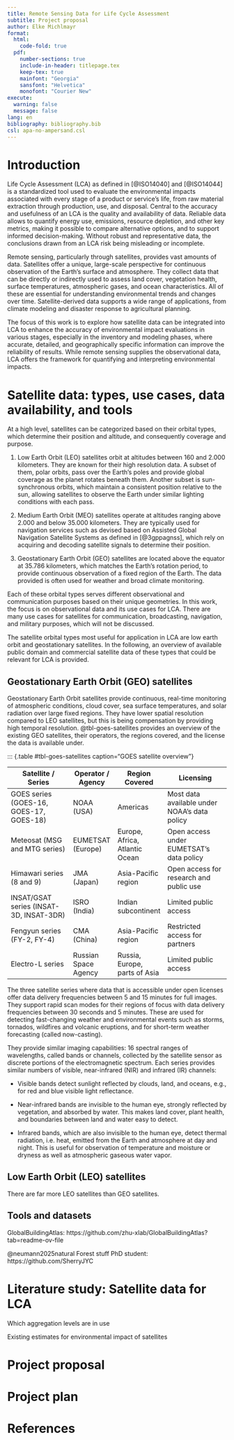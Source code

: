 ```yaml
---
title: Remote Sensing Data for Life Cycle Assessment
subtitle: Project proposal
author: Elke Michlmayr
format:
  html:
    code-fold: true
  pdf:
    number-sections: true
    include-in-header: titlepage.tex
    keep-tex: true
    mainfont: "Georgia"
    sansfont: "Helvetica"
    monofont: "Courier New"
execute:
  warning: false
  message: false
lang: en
bibliography: bibliography.bib
csl: apa-no-ampersand.csl
---
```


```{=latex}
\section*{Abstract}
The aim of this work is to create a project proposal to demonstrate ability as a student to get an overview of a research field, summarize the findings, identify a gap in the existing knowledge, define a research question, and a project plan to tackle it. 

The chosen topic is using remote sensing, in particular satellite data, for life cycle assessments (LCAs). In the first part of the paper, a literature study of the state of the art is performed. As the outcome of this study, a research gap is identified. Based on that, a proposed project to close the gap will be developed and described in detail. The final part of the paper includes a project plan.
```

# Introduction

Life Cycle Assessment (LCA) as defined in [@ISO14040] and [@ISO14044] is a standardized tool used to evaluate the environmental impacts associated with every stage of a product or service's life, from raw material extraction through production, use, and disposal. Central to the accuracy and usefulness of an LCA is the quality and availability of data. Reliable data allows to quantify energy use, emissions, resource depletion, and other key metrics, making it possible to compare alternative options, and to support informed decision-making. Without robust and representative data, the conclusions drawn from an LCA risk being misleading or incomplete.

Remote sensing, particularly through satellites, provides vast amounts of data. Satellites offer a unique, large-scale perspective for continuous observation of the Earth's surface and atmosphere. They collect data that can be directly or indirectly used to assess land cover, vegetation health, surface temperatures, atmospheric gases, and ocean characteristics. All of these are essential for understanding environmental trends and changes over time. Satellite-derived data supports a wide range of applications, from climate modeling and disaster response to agricultural planning.

The focus of this work is to explore how satellite data can be integrated into LCA to enhance the accuracy of environmental impact evaluations in various stages, especially in the inventory and modeling phases, where accurate, detailed, and geographically specific information can improve the reliability of results. While remote sensing supplies the observational data, LCA offers the framework for quantifying and interpreting environmental impacts.

# Satellite data: types, use cases, data availability, and tools

At a high level, satellites can be categorized based on their orbital types, which determine their position and altitude, and consequently coverage and purpose. 

1. Low Earth Orbit (LEO) satellites orbit at altitudes between 160 and 2.000 kilometers. They are known for their high resolution data. A subset of them, polar orbits, pass over the Earth's poles and provide global coverage as the planet rotates beneath them. Another subset is sun-synchronous orbits, which maintain a consistent position relative to the sun, allowing satellites to observe the Earth under similar lighting conditions with each pass. 

1. Medium Earth Orbit (MEO) satellites operate at altitudes ranging above 2.000 and below 35.000 kilometers. They are typically used for navigation services such as devised based on Assisted Global Navigation Satellite Systems as defined in [@3gppagnss], which rely on acquiring and decoding satellite signals to determine their position. 

1. Geostationary Earth Orbit (GEO) satellites are located above the equator at  35.786 kilometers, which matches the Earth's rotation period, to provide continuous observation of a fixed region of the Earth. The data provided is often used for weather and broad climate monitoring.

Each of these orbital types serves different observational and communication purposes based on their unique geometries. In this work, the focus is on observational data and its use cases for LCA. There are many use cases for satellites for communication, broadcasting, navigation, and military purposes, which will not be discussed.

The satellite orbital types most useful for application in LCA are low earth orbit and geostationary satellites. In the following, an overview of available public domain and commercial satellite data of these types that could be relevant for LCA is provided.

## Geostationary Earth Orbit (GEO) satellites

Geostationary Earth Orbit satellites provide continuous, real-time monitoring of atmospheric conditions, cloud cover, sea surface temperatures, and solar radiation over large fixed regions. They have lower spatial resolution compared to LEO satellites, but this is being compensation by providing high temporal resolution. @tbl-goes-satellites provides an overview of the existing GEO satellites, their operators, the regions covered, and the license the data is available under.

::: {.table #tbl-goes-satellites caption="GOES satellite overview"}

| Satellite / Series                             | Operator / Agency    | Region Covered                 | Licensing                                     |
| ---------------------------------------------- | -------------------- | ------------------------------ |---------------------------------------------- |
| GOES series (GOES-16, GOES-17, GOES-18)        | NOAA (USA)           | Americas                       | Most data available under NOAA's data policy  |
| Meteosat (MSG and MTG series)                  | EUMETSAT (Europe)    | Europe, Africa, Atlantic Ocean | Open access under EUMETSAT’s data policy      |
| Himawari series (8 and 9)                      | JMA (Japan)          | Asia-Pacific region            | Open access for research and public use       |
| INSAT/GSAT series (INSAT-3D, INSAT-3DR)        | ISRO (India)         | Indian subcontinent            | Limited public access                         |
| Fengyun series (FY-2, FY-4)                    | CMA (China)          | Asia-Pacific region            | Restricted access for partners                |
| Electro-L series                               | Russian Space Agency | Russia, Europe, parts of Asia  | Limited public access                         |

The three satellite series where data that is accessible under open licenses offer data delivery frequencies between 5 and 15 minutes for full images. They support rapid scan modes for their regions of focus with data delivery frequencies between 30 seconds and 5 minutes. These are used for detecting fast-changing weather and environmental events such as storms, tornados, wildfires and volcanic eruptions, and for short-term weather forecasting (called now-casting). 

They provide similar imaging capabilities: 16 spectral ranges of wavelengths, called bands or channels, collected by the satellite sensor as discrete portions of the electromagnetic spectrum. Each series provides similar numbers of visible, near-infrared (NIR) and infrared (IR) channels:

* Visible bands detect sunlight reflected by clouds, land, and oceans, e.g., for red and blue visible light reflectance.

* Near-infrared bands are invisible to the human eye, strongly reflected by vegetation, and absorbed by water. This makes land cover, plant health, and boundaries between land and water easy to detect. 

* Infrared bands, which are also invisible to the human eye, detect thermal radiation, i.e. heat, emitted from the Earth and atmosphere at day and night. This is useful for observation of temperature and moisture or dryness as well as atmospheric gaseous water vapor.

## Low Earth Orbit (LEO) satellites

There are far more LEO satellites than GEO satellites.

## Tools and datasets

GlobalBuildingAtlas: https://github.com/zhu-xlab/GlobalBuildingAtlas?tab=readme-ov-file

@neumann2025natural Forest stuff PhD student: https://github.com/SherryJYC



# Literature study: Satellite data for LCA

Which aggregation levels are in use

Existing estimates for environmental impact of satellites

# Project proposal

# Project plan

# References